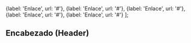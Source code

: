 <!--
APW 1.5
Encabezado (Header)
-->


<Meta title="Componentes/Header" component={Header} />

  {label: 'Enlace', url: '#'},
  {label: 'Enlace', url: '#'},
  {label: 'Enlace', url: '#'},
  {label: 'Enlace', url: '#'},
  {label: 'Enlace', url: '#'}
];

## Encabezado (Header)

<Description of={Header} />

<ArgsTable of={Header} />

<Story name="Base">
  <Header />
</Story>
